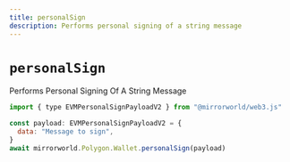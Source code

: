 ```yaml
---
title: personalSign
description: Performs personal signing of a string message
---
```


# `personalSign`

Performs Personal Signing Of A String Message

```js
import { type EVMPersonalSignPayloadV2 } from "@mirrorworld/web3.js"

const payload: EVMPersonalSignPayloadV2 = {
  data: "Message to sign",
}
await mirrorworld.Polygon.Wallet.personalSign(payload)
```
